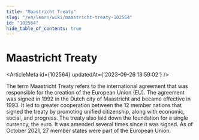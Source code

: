 ```yaml
---
title: "Maastricht Treaty"
slug: "/en/learn/wiki/maastricht-treaty-102564"
id: "102564"
hide_table_of_contents: true
---
```



# Maastricht Treaty

<ArticleMeta id={102564} updatedAt={'2023-09-26 13:59:02'} />
<div className='border-solid border-b border-t-0 my-4 border-[var(--ifm-color-gray-300)]' />

The term Maastricht Treaty refers to the international agreement that was responsible for the creation of the European Union (EU). The agreement was signed in 1992 in the Dutch city of Maastricht and became effective in 1993. It led to greater cooperation between the 12 member nations that signed the treaty by promoting unified citizenship, along with economic, social, and progress. The treaty also laid down the foundation for a single currency, the euro. It was amended several times since it was signed. As of October 2021, 27 member states were part of the European Union.
